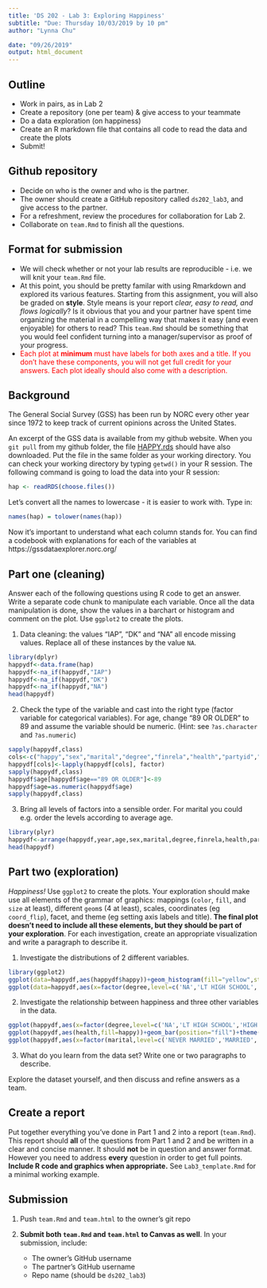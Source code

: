 ```yaml
---
title: 'DS 202 - Lab 3: Exploring Happiness'
subtitle: "Due: Thursday 10/03/2019 by 10 pm"
author: "Lynna Chu"

date: "09/26/2019"
output: html_document
---
```


## Outline

- Work in pairs, as in Lab 2
- Create a repository (one per team) & give access to your teammate
- Do a data exploration (on happiness)
- Create an R markdown file that contains all code to read the data and create the plots
- Submit!


## Github repository

- Decide on who is the owner and who is the partner. 
- The owner should create a GitHub repository called `ds202_lab3`, and give access to the partner.
- For a refreshment, review the procedures for collaboration for Lab 2. 
- Collaborate on `team.Rmd` to finish all the questions. 

## Format for submission

- We will check whether or not your lab results are reproducible - i.e. we will knit your `team.Rmd` file. 
- At this point, you should be pretty familar with using Rmarkdown and explored its various features. Starting from this assignment, you will also be graded on **style**. Style means is your report *clear, easy to read, and flows logically*? Is it obvious that you and your partner have spent time organizing the material in a compelling way that makes it easy (and even enjoyable) for others to read? This `team.Rmd` should be something that you would feel confident turning into a manager/supervisor as proof of your progress. 
-  <span style="color:red">Each plot at **minimum** must have labels for both axes and a title. If you don't have these components, you will not get full credit for your answers. Each plot ideally should also come with a description. </span> 

## Background

The General Social Survey (GSS) has been run by NORC every other year since 1972 to keep track of current opinions across the United States. 

An excerpt of the GSS data is available from my github website. 
When you `git pull` from my github folder, the file [HAPPY.rds](HAPPY.rds) should have also downloaded. Put the file in the same folder as your working directory. You can check your working directory by typing `getwd()` in your R session. The following command is going to load the data into your R session:

```r
hap <- readRDS(choose.files())
```

Let's convert all the names to lowercase - it is easier to work with. Type in: 

```r
names(hap) = tolower(names(hap))
```

Now it's important to understand what each column stands for. You can find a codebook with explanations for each of the variables at https://gssdataexplorer.norc.org/

## Part one (cleaning)

Answer each of the following questions using R code to get an answer. 
Write a separate code chunk to manipulate each variable. Once all the data manipulation is done, show the values in a barchart or histogram and comment on the plot. Use `ggplot2` to create the plots.

1. Data cleaning: the values "IAP", "DK" and "NA" all encode missing values. Replace all of these instances by the value `NA`. 

```r
library(dplyr)
happydf<-data.frame(hap)
happydf<-na_if(happydf,"IAP")
happydf<-na_if(happydf,"DK")
happydf<-na_if(happydf,"NA")
head(happydf)
```


2. Check the type of the variable and cast into the right type (factor variable for categorical variables). For age, change "89 OR OLDER" to 89 and assume the variable should be numeric. (Hint: see `?as.character` and `?as.numeric`)

```r
sapply(happydf,class)
cols<-c("happy","sex","marital","degree","finrela","health","partyid","polviews")
happydf[cols]<-lapply(happydf[cols], factor)
sapply(happydf,class)
happydf$age[happydf$age=="89 OR OLDER"]<-89
happydf$age=as.numeric(happydf$age)
sapply(happydf,class)
```


3. Bring all levels of factors into a sensible order. For marital you could e.g. order the levels according to average age. 

```r
library(plyr)
happydf<-arrange(happydf,year,age,sex,marital,degree,finrela,health,partyid,polviews)
head(happydf)
```


## Part two (exploration)

*Happiness!*
Use `ggplot2` to create the plots. Your exploration should make use all elements of the grammar of graphics: mappings (`color`, `fill`, and `size` at least), different `geom`s (4 at least), scales, coordinates (eg `coord_flip`), facet, and theme (eg setting axis labels and title). **The final plot doesn't need to include all these elements, but they should be part of your exploration**. For each investigation, create an appropriate visualization and write a paragraph to describe it.

1. Investigate the distributions of 2 different variables.

```r
library(ggplot2)
ggplot(data=happydf,aes(happydf$happy))+geom_histogram(fill="yellow",stat="count")+labs(x="Happiness Level",y="Count",title="Histogram of happiness levels")+theme(axis.text.x = element_text(angle = 90))
ggplot(data=happydf,aes(x=factor(degree,level=c('NA','LT HIGH SCHOOL','HIGH SCHOOL','JUNIOR COLLEGE','BACHELOR','GRADUATE'))))+geom_histogram(fill="red",stat="count")+labs(x="Degree Type",y="Count",title="Histogram of Degree")+theme(axis.text.x = element_text(angle = 90))
```



2. Investigate the relationship between happiness and three other variables in the data.

```r
ggplot(happydf,aes(x=factor(degree,level=c('NA','LT HIGH SCHOOL','HIGH SCHOOL','JUNIOR COLLEGE','BACHELOR','GRADUATE')),fill=happy))+geom_bar(position="fill")+theme(axis.text.x = element_text(angle = 90))+labs(x="Degree Type",y="Count",title="Happiness by Degree Type")
ggplot(happydf,aes(health,fill=happy))+geom_bar(position="fill")+theme(axis.text.x = element_text(angle = 90))+labs(x="Health Condition",y="Count",title="Happiness by Health")
ggplot(happydf,aes(x=factor(marital,level=c('NEVER MARRIED','MARRIED','SEPARATED','DIVORCED','WIDOWED')),fill=happy))+geom_bar(position="fill")+theme(axis.text.x = element_text(angle = 90))+labs(x="Marital Status",y="Count",title="Happiness by Marital Status")
```


3. What do you learn from the data set? Write one or two paragraphs to describe.



Explore the dataset yourself, and then discuss and refine answers as a team.

## Create a report

Put together everything you've done in Part 1 and 2 into a report (`team.Rmd`). This report should **all** of the questions from Part 1 and 2 and be written in a clear and concise manner. It should **not** be in question and answer format. However you need to address **every** question in order to get full points. **Include R code and graphics when appropriate.** See `Lab3_template.Rmd` for a minimal working example.   

## Submission

1. Push `team.Rmd` and `team.html` to the owner's git repo

2. **Submit both `team.Rmd` and `team.html` to Canvas as well**. In your submission, include: 
    - The owner's GitHub username 
    - The partner's GitHub username 
    - Repo name (should be `ds202_lab3`)
